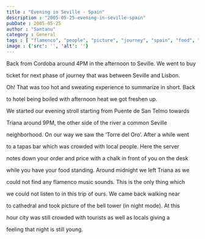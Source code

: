 ```yaml
---
title : "Evening in Seville - Spain"
description : "2005-05-25-evening-in-seville-spain"
pubDate : 2005-05-25
author : "Santanu"
category : General
tags : [ "flamenco", "people", "picture", "journey", "spain", "food", "torre del oro",]
image : {'src': '', 'alt': ''}
---
```





Back from Cordoba around 4PM in the afternoon to Seville. We went to buy

ticket for next phase of journey that was between Seville and Lisbon.

Oh! That was too hot and sweating experience to summarize in short. Back

to hotel being boiled with afternoon heat we got freshen up.



We started our evening stroll starting from Puente de San Telmo towards

Triana around 9PM, the other side of the river a common Seville

neighborhood. On our way we saw the ‘Torre del Oro’. After a while went

to a tapas bar which was crowded with local people. Here the server

notes down your order and price with a chalk in front of you on the desk

while you have your food standing. Around midnight we left Triana as we

could not find any flamenco music sounds. This is the only thing which

we could not listen to in this trip of ours. We came back walking near

to cathedral and took picture of the bell tower (in night mode). At this

hour city was still crowded with tourists as well as locals giving a

feeling that night is still young.

